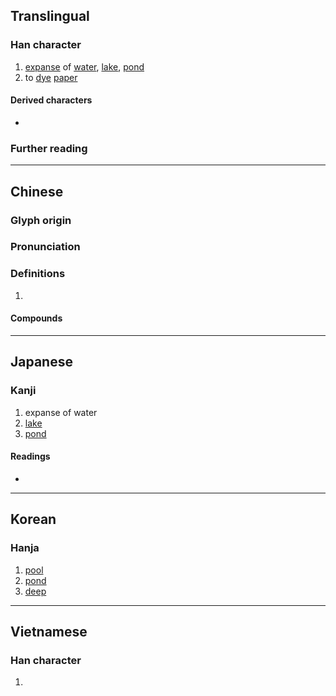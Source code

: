 {{character info/new}}
==Translingual==

===Han character===
{{Han char|rn=85|rad=水|as=12|asm++=11|sn=15|snm++=14|four=34186|canj=ETLC,ETMC|ids=⿰氵黄(G),⿰氵黃(HTJK)}}

# [[expanse]] of [[water]], [[lake]], [[pond]]
# to [[dye]] [[paper]]

====Derived characters====
* {{l|mul|[[㶂]], [[𮦹]]}}

===Further reading===
{{Han ref|kx=0649.200|dkj=18251|dj=1059.130|hdz=31713.080|uh=6F62}}

----

==Chinese==
{{zh-forms}}

===Glyph origin===
{{Han etym}}
{{Han compound|水|alt1=氵|黄|c1=s|c2=p|t1=river|ls=psc}}

===Pronunciation===
{{zh-pron
|m=huáng
|c=wong4
|mn=hóng/hông
|mn-t=huang5
|mc=y
|oc=y
|cat=n,v
}}

===Definitions===
{{zh-hanzi}}

# {{rfdef|zh}}

====Compounds====
{{zh-der|弄兵潢池|天潢|天潢貴胄|潢汙|潢潢|潢洋|潢漾|潢池|潢潦可薦|斷港絕潢|潢星|潢池弄兵|銀潢|裝潢}}

----

==Japanese==

===Kanji===
{{ja-kanji|grade=|rs=水12}}

# expanse of water
# [[lake]]
# [[pond]]

====Readings====
* {{ja-readings|on=[[こう]] (kō), [[おう]] (ō)|kun=[[いけ]] (ike)}}

----

==Korean==

===Hanja===
{{ko-hanja|hangeul=황|eumhun=|rv=hwang|mr=hwang|y=hwang}}

# [[pool]]
# [[pond]]
# [[deep]]

----

==Vietnamese==

===Han character===
{{vi-hantu|[[hoàng]]|rs=水12}}

# {{rfdef|vi|sort=水12}}